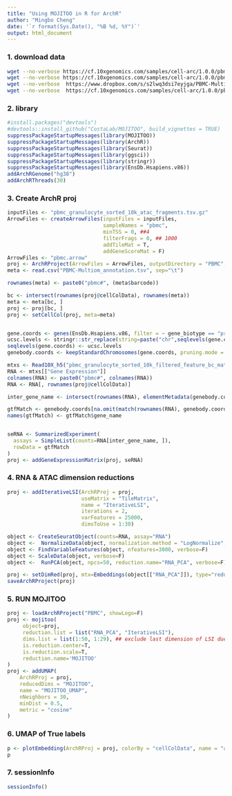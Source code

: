 ```yaml
---
title: "Using MOJITOO in R for ArchR"
author: "Mingbo Cheng"
date: '`r format(Sys.Date(), "%B %d, %Y")`'
output: html_document
---
```


### 1. download data
```bash
wget --no-verbose https://cf.10xgenomics.com/samples/cell-arc/1.0.0/pbmc_granulocyte_sorted_10k/pbmc_granulocyte_sorted_10k_atac_fragments.tsv.gz
wget --no-verbose https://cf.10xgenomics.com/samples/cell-arc/1.0.0/pbmc_granulocyte_sorted_10k/pbmc_granulocyte_sorted_10k_atac_fragments.tsv.gz.tbi
wget --no-verbose  https://www.dropbox.com/s/s2lwq3dsi7eyjga/PBMC-Multiom_annotation.tsv
wget --no-verbose  https://cf.10xgenomics.com/samples/cell-arc/1.0.0/pbmc_granulocyte_sorted_10k/pbmc_granulocyte_sorted_10k_filtered_feature_bc_matrix.h5
```

### 2. library
```r
#install.packages("devtools")
#devtools::install_github("CostaLab/MOJITOO", build_vignettes = TRUE)
suppressPackageStartupMessages(library(MOJITOO))
suppressPackageStartupMessages(library(ArchR))
suppressPackageStartupMessages(library(Seurat))
suppressPackageStartupMessages(library(ggsci))
suppressPackageStartupMessages(library(stringr))
suppressPackageStartupMessages(library(EnsDb.Hsapiens.v86))
addArchRGenome("hg38")
addArchRThreads(30)

```


### 3. Create ArchR proj
```r
inputFiles <- "pbmc_granulocyte_sorted_10k_atac_fragments.tsv.gz"
ArrowFiles <- createArrowFiles(inputFiles = inputFiles,
                               sampleNames = "pbmc",
                               minTSS = 0, ##4
                               filterFrags = 0, ## 1000
                               addTileMat = T,
                               addGeneScoreMat = F)
ArrowFiles <- "pbmc.arrow"
proj <- ArchRProject(ArrowFiles = ArrowFiles, outputDirectory = "PBMC", copyArrows = T, showLogo=F)
meta <- read.csv("PBMC-Multiom_annotation.tsv", sep="\t")

rownames(meta) <- paste0("pbmc#", (meta$barcode))

bc <- intersect(rownames(proj@cellColData), rownames(meta))
meta <- meta[bc, ]
proj <- proj[bc, ]
proj <- setCellCol(proj, meta=meta)


gene.coords <- genes(EnsDb.Hsapiens.v86, filter = ~ gene_biotype == "protein_coding")
ucsc.levels <- stringr::str_replace(string=paste("chr",seqlevels(gene.coords),sep=""), pattern="chrMT", replacement="chrM")
seqlevels(gene.coords) <- ucsc.levels
genebody.coords <- keepStandardChromosomes(gene.coords, pruning.mode = 'coarse')

mtxs <- Read10X_h5("pbmc_granulocyte_sorted_10k_filtered_feature_bc_matrix.h5")
RNA <- mtxs[["Gene Expression"]]
colnames(RNA) <- paste0("pbmc#", colnames(RNA))
RNA <- RNA[, rownames(proj@cellColData)]

inter_gene_name <- intersect(rownames(RNA), elementMetadata(genebody.coords)$gene_name)

gtfMatch <- genebody.coords[na.omit(match(rownames(RNA), genebody.coords$gene_name))]
names(gtfMatch) <- gtfMatch$gene_name


seRNA <- SummarizedExperiment(
  assays = SimpleList(counts=RNA[inter_gene_name, ]),
  rowData = gtfMatch
)
proj <- addGeneExpressionMatrix(proj, seRNA)
```


### 4.  RNA & ATAC dimension reductions
```r
proj <- addIterativeLSI(ArchRProj = proj,
                        useMatrix = "TileMatrix",
                        name = "IterativeLSI",
                        iterations = 2,
                        varFeatures = 25000,
                        dimsToUse = 1:30)

object <- CreateSeuratObject(counts=RNA, assay="RNA")
object <-  NormalizeData(object, normalization.method = "LogNormalize", scale.factor = 10000, verbose=F)
object <- FindVariableFeatures(object, nfeatures=3000, verbose=F)
object <- ScaleData(object, verbose=F)
object <-  RunPCA(object, npcs=50, reduction.name="RNA_PCA", verbose=F)

proj <- setDimRed(proj, mtx=Embeddings(object[["RNA_PCA"]]), type="reducedDims", reduction.name="RNA_PCA")
saveArchRProject(proj)
```


### 5. RUN MOJITOO
```r
proj <- loadArchRProject("PBMC", showLogo=F)
proj <- mojitoo(
     object=proj,
     reduction.list = list("RNA_PCA", "IterativeLSI"),
     dims.list = list(1:50, 1:29), ## exclude last dimension of LSI due to rank(IterativeLSI)==29
     is.reduction.center=T,
     is.reduction.scale=T,
     reduction.name='MOJITOO'
)
proj <- addUMAP(
    ArchRProj = proj,
    reducedDims = "MOJITOO",
    name = "MOJITOO_UMAP",
    nNeighbors = 30,
    minDist = 0.5,
    metric = "cosine"
)
```

### 6. UMAP of True labels
```r
p <- plotEmbedding(ArchRProj = proj, colorBy = "cellColData", name = "annotation", embedding = "MOJITOO_UMAP")
p
```

### 7. sessionInfo
```r
sessionInfo()
```

